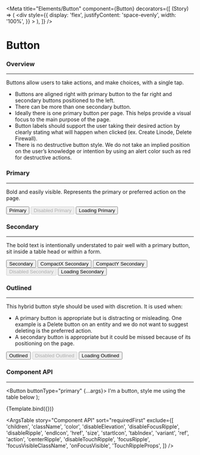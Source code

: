 
<Meta
  title="Elements/Button"
  component={Button}
  decorators={[
    (Story) => (
      <div
        style={{
          display: 'flex',
          justifyContent: 'space-evenly',
          width: '100%',
        }}
      >
        <Story />
      </div>
    ),
  ]}
/>

# Button

### Overview

---

Buttons allow users to take actions, and make choices, with a single tap.

- Buttons are aligned right with primary button to the far right and secondary buttons positioned to the left.
- There can be more than one secondary button.
- Ideally there is one primary button per page. This helps provide a visual focus to the main purpose of the page.
- Button labels should support the user taking their desired action by clearly stating what will happen when clicked (ex. Create Linode, Delete Firewall).
- There is no destructive button style. We do not take an implied position on the user’s knowledge or intention by using an alert color such as red for destructive actions.

### Primary

---

Bold and easily visible. Represents the primary or preferred action on the page.

<Canvas>
  <Story name="Primary">
    <Button buttonType="primary" data-qa-button="primary">
      Primary
    </Button>
    <Button buttonType="primary" disabled data-qa-button="primary">
      Disabled Primary
    </Button>
    <Button buttonType="primary" loading data-qa-button="primary">
      Loading Primary
    </Button>
  </Story>
</Canvas>

### Secondary

---

The bold text is intentionally understated to pair well with a primary button, sit inside a table head or within a form.

<Canvas>
  <Story name="Secondary">
    <Button buttonType="secondary" data-qa-button="secondary">
      Secondary
    </Button>
    <Button buttonType="secondary" compactX data-qa-button="secondary">
      CompactX Secondary
    </Button>
    <Button buttonType="secondary" compactY data-qa-button="secondary" style={{ marginTop: 7, maxHeight: 20 }}>
      CompactY Secondary
    </Button>
    <Button buttonType="secondary" disabled data-qa-button="secondary">
      Disabled Secondary
    </Button>
    <Button buttonType="secondary" loading data-qa-button="secondary">
      Loading Secondary
    </Button>
  </Story>
</Canvas>

### Outlined

---

This hybrid button style should be used with discretion. It is used when:

- A primary button is appropriate but is distracting or misleading. One example is a Delete button on an entity and we do not want to suggest deleting is the preferred action.
- A secondary button is appropriate but it could be missed because of its positioning on the page.

<Canvas>
  <Story name="Outlined">
    <Button buttonType="outlined" data-qa-button="outlined">
      Outlined
    </Button>
    <Button buttonType="outlined" disabled data-qa-button="outlined">
      Disabled Outlined
    </Button>
    <Button buttonType="outlined" loading data-qa-button="outlined">
      Loading Outlined
    </Button>
  </Story>
</Canvas>

### Component API

---

  <Button buttonType="primary" {...args}>
    I'm a button, style me using the table below
  </Button>
);

<Canvas>
  <Story
    name="Component API"
    args={{
      buttonType: 'primary',
      compactX: false,
      compactY: false,
      disabled: false,
      disableRipple: false,
      fullWidth: false,
      loading: false,
      tooltipText: '',
    }}
    argTypes={{
      buttonType: {
        description: 'The variant to use.',
      },
      compactX: {
        description:
          'Removes the left and right spacing of the text for secondary buttons only.',
        table: {
          defaultValue: { summary: 'false' },
        },
      },
      compactY: {
        description:
          'Removes the top and bottom spacing of the text for secondary buttons only.',
        table: {
          defaultValue: { summary: 'false' },
        },
      },
      disabled: {
        description:
          'A button should remain disabled until all required data has been entered in a form or data has been changed in an edit state.',
        table: {
          defaultValue: { summary: 'false' },
        },
      },
      fullWidth: {
        table: {
          defaultValue: { summary: 'false' },
        },
      },
      loading: {
        description: 'Used to depict a loading state.',
        table: {
          defaultValue: { summary: 'false' },
        },
      },
      tooltipText: {
        description:
          'Displays informative text when users hover over the icon.',
      },
    }}
  >
    {Template.bind({})}
  </Story>
</Canvas>

<ArgsTable
  story="Component API"
  sort="requiredFirst"
  exclude={[
    'children',
    'className',
    'color',
    'disableElevation',
    'disableFocusRipple',
    'disableRipple',
    'endIcon',
    'href',
    'size',
    'startIcon',
    'tabIndex',
    'variant',
    'ref',
    'action',
    'centerRipple',
    'disableTouchRipple',
    'focusRipple',
    'focusVisibleClassName',
    'onFocusVisible',
    'TouchRippleProps',
  ]}
/>
